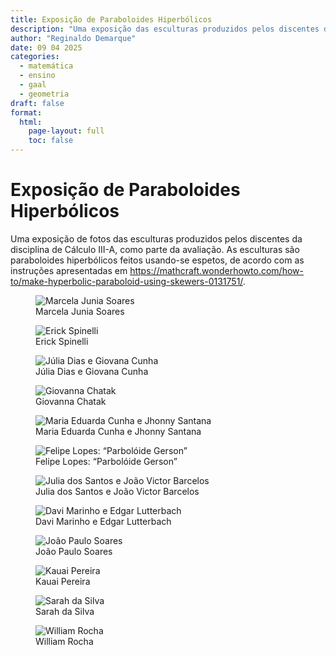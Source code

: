 ```yaml
---
title: Exposição de Paraboloides Hiperbólicos
description: "Uma exposição das esculturas produzidos pelos discentes da disciplina de Cálculo III-A."
author: "Reginaldo Demarque"
date: 09 04 2025
categories:
  - matemática
  - ensino
  - gaal
  - geometria
draft: false
format:
  html:
    page-layout: full
    toc: false
---
```


# Exposição de Paraboloides Hiperbólicos

Uma exposição de fotos das esculturas produzidos pelos discentes da disciplina de Cálculo III-A, como parte da avaliação. As esculturas são paraboloides hiperbólicos feitos usando-se espetos, de acordo com as instruções apresentadas em [https://mathcraft.wonderhowto.com/how-to/make-hyperbolic-paraboloid-using-skewers-0131751/](https://mathcraft.wonderhowto.com/how-to/make-hyperbolic-paraboloid-using-skewers-0131751/).



::: {layout-ncol=2}


![Marcela Junia Soares](parab-hiper/marcela-soares-ed.png)

![Erick Spinelli](parab-hiper/erickspinelli-ed.jpg)

![Júlia Dias e Giovana Cunha](parab-hiper/julia-giovanna.jpeg)

![Giovanna Chatak](parab-hiper/giovanna-chatack.jpg)

![Maria Eduarda Cunha e Jhonny Santana ](parab-hiper/maria-eduarda-jhonny.jpeg)

![Felipe Lopes: "Parbolóide Gerson"](parab-hiper/felipe-silva.png)

![Julia dos Santos e João Victor Barcelos](parab-hiper/julia-jv.png)

![Davi Marinho e Edgar Lutterbach](parab-hiper/Davi-Marinho-EdgarLutterbach.jpg)

![João Paulo Soares](parab-hiper/Joao-Paulo-soares.jpg)

![Kauai Pereira](parab-hiper/kauai-pereira.jpeg)

![Sarah da Silva](parab-hiper/sarah-da-silva.jpg)

![William Rocha](parab-hiper/william-rocha.jpg)
:::


